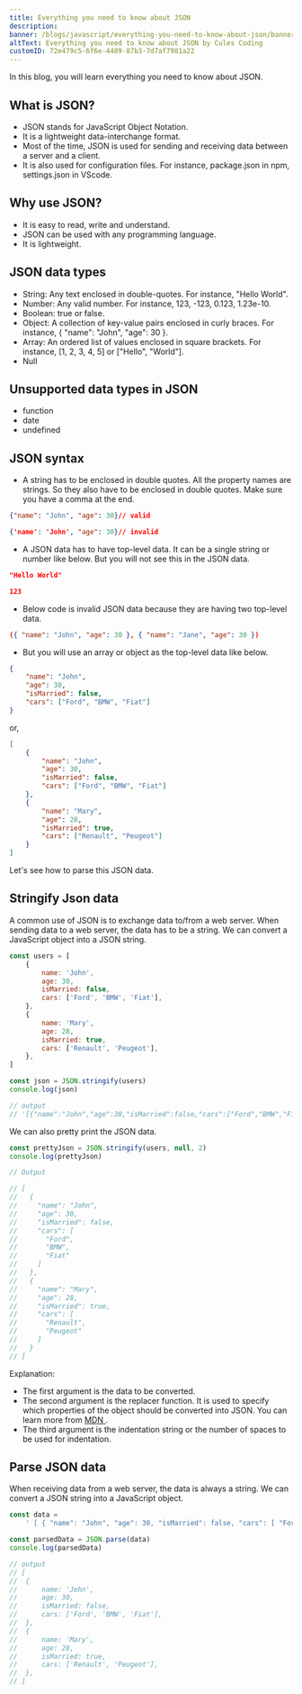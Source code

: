 ```yaml
---
title: Everything you need to know about JSON
description:
banner: /blogs/javascript/everything-you-need-to-know-about-json/banner.png
altText: Everything you need to know about JSON by Cules Coding
customID: 72e479c5-6f6e-4489-87b3-7d7af7981a22
---
```


In this blog, you will learn everything you need to know about JSON.

## What is JSON?

- JSON stands for JavaScript Object Notation.
- It is a lightweight data-interchange format.
- Most of the time, JSON is used for sending and receiving data between a server and a client.
- It is also used for configuration files. For instance, package.json in npm, settings.json in VScode.

## Why use JSON?

- It is easy to read, write and understand.
- JSON can be used with any programming language.
- It is lightweight.

## JSON data types

- String: Any text enclosed in double-quotes. For instance, "Hello World".
- Number: Any valid number. For instance, 123, -123, 0.123, 1.23e-10.
- Boolean: true or false.
- Object: A collection of key-value pairs enclosed in curly braces. For instance, { "name": "John", "age": 30 }.
- Array: An ordered list of values enclosed in square brackets. For instance, [1, 2, 3, 4, 5] or ["Hello", "World"].
- Null

## Unsupported data types in JSON

- function
- date
- undefined

## JSON syntax

- A string has to be enclosed in double quotes. All the property names are strings. So they also have to be enclosed in double quotes. Make sure you have a comma at the end.

```json
{"name": "John", "age": 30}// valid

{'name': 'John', "age": 30}// invalid
```

- A JSON data has to have top-level data. It can be a single string or number like below. But you will not see this in the JSON data.

```json
"Hello World"
```

```json
123
```

- Below code is invalid JSON data because they are having two top-level data.

```json
({ "name": "John", "age": 30 }, { "name": "Jane", "age": 30 })
```

- But you will use an array or object as the top-level data like below.

```json
{
	"name": "John",
	"age": 30,
	"isMarried": false,
	"cars": ["Ford", "BMW", "Fiat"]
}
```

or,

```json
[
	{
		"name": "John",
		"age": 30,
		"isMarried": false,
		"cars": ["Ford", "BMW", "Fiat"]
	},
	{
		"name": "Mary",
		"age": 28,
		"isMarried": true,
		"cars": ["Renault", "Peugeot"]
	}
]
```

Let's see how to parse this JSON data.

## Stringify Json data

A common use of JSON is to exchange data to/from a web server. When sending data to a web server, the data has to be a string.
We can convert a JavaScript object into a JSON string.

```javascript
const users = [
	{
		name: 'John',
		age: 30,
		isMarried: false,
		cars: ['Ford', 'BMW', 'Fiat'],
	},
	{
		name: 'Mary',
		age: 28,
		isMarried: true,
		cars: ['Renault', 'Peugeot'],
	},
]

const json = JSON.stringify(users)
console.log(json)

// output
// '[{"name":"John","age":30,"isMarried":false,"cars":["Ford","BMW","Fiat"]},{"name":"Mary","age":28,"isMarried":true,"cars":["Renault","Peugeot"]}]'
```

We can also pretty print the JSON data.

```javascript
const prettyJson = JSON.stringify(users, null, 2)
console.log(prettyJson)

// Output

// [
//   {
//     "name": "John",
//     "age": 30,
//     "isMarried": false,
//     "cars": [
//       "Ford",
//       "BMW",
//       "Fiat"
//     ]
//   },
//   {
//     "name": "Mary",
//     "age": 28,
//     "isMarried": true,
//     "cars": [
//       "Renault",
//       "Peugeot"
//     ]
//   }
// ]
```

Explanation:

- The first argument is the data to be converted.
- The second argument is the replacer function. It is used to specify which properties of the object should be converted into JSON. You can learn more from [ MDN ](https://developer.mozilla.org/en-US/docs/Web/JavaScript/Reference/Global_Objects/JSON/stringify).
- The third argument is the indentation string or the number of spaces to be used for indentation.

## Parse JSON data

When receiving data from a web server, the data is always a string. We can convert a JSON string into a JavaScript object.

```javascript
const data =
	' [ { "name": "John", "age": 30, "isMarried": false, "cars": [ "Ford", "BMW", "Fiat" ] }, { "name": "Mary", "age": 28, "isMarried": true, "cars": [ "Renault", "Peugeot" ] } ]'

const parsedData = JSON.parse(data)
console.log(parsedData)

// output
// [
// 	{
// 		name: 'John',
// 		age: 30,
// 		isMarried: false,
// 		cars: ['Ford', 'BMW', 'Fiat'],
// 	},
// 	{
// 		name: 'Mary',
// 		age: 28,
// 		isMarried: true,
// 		cars: ['Renault', 'Peugeot'],
// 	},
// ]
```
